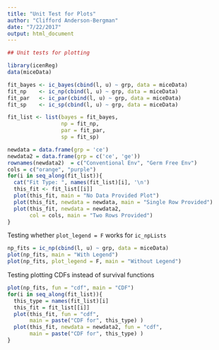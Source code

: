 ```yaml
---
title: "Unit Test for Plots"
author: "Clifford Anderson-Bergman"
date: "7/22/2017"
output: html_document
---
```


```r
## Unit tests for plotting

library(icenReg)
data(miceData)

fit_bayes <- ic_bayes(cbind(l, u) ~ grp, data = miceData)
fit_np    <- ic_np(cbind(l, u) ~ grp, data = miceData)
fit_par   <- ic_par(cbind(l, u) ~ grp, data = miceData)
fit_sp    <- ic_sp(cbind(l, u) ~ grp, data = miceData)

fit_list <- list(bayes = fit_bayes, 
                 np = fit_np, 
                 par = fit_par, 
                 sp = fit_sp)

newdata = data.frame(grp = 'ce')
newdata2 = data.frame(grp = c('ce', 'ge'))
rownames(newdata2)  = c("Conventional Env", "Germ Free Env")
cols = c("orange", "purple")
for(i in seq_along(fit_list)){
  cat("Fit Type: ", names(fit_list)[i], '\n')
  this_fit <- fit_list[[i]]
  plot(this_fit, main = "No Data Provided Plot")
  plot(this_fit, newdata = newdata, main = "Single Row Provided")
  plot(this_fit, newdata = newdata2, 
       col = cols, main = "Two Rows Provided")
}
```

Testing whether `plot_legend = F` works for `ic_npLists`

```r
np_fits = ic_np(cbind(l, u) ~ grp, data = miceData)
plot(np_fits, main = "With Legend")
plot(np_fits, plot_legend = F, main = "Without Legend")
```

Testing plotting CDFs instead of survival functions

```r
plot(np_fits, fun = "cdf", main = "CDF")
for(i in seq_along(fit_list)){
  this_type = names(fit_list)[i]
  this_fit = fit_list[[i]]
  plot(this_fit, fun = "cdf", 
       main = paste("CDF for", this_type) )
  plot(this_fit, newdata = newdata2, fun = "cdf", 
       main = paste("CDF for", this_type) )
}
```